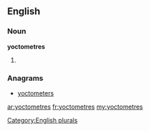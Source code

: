 ==English==

===Noun===
'''yoctometres'''

# {{plural of|[[yoctometre]]}}

===Anagrams===
* [[yoctometers#English|yoctometers]]

[[Category:English plurals]]

[[ar:yoctometres]]
[[fr:yoctometres]]
[[my:yoctometres]]
